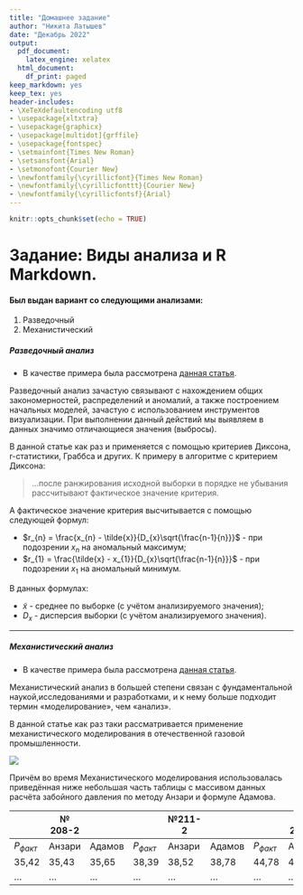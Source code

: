 ```yaml
---
title: "Домашнее задание"
author: "Никита Латышев"
date: "Декабрь 2022"
output:
  pdf_document:
    latex_engine: xelatex
  html_document:
    df_print: paged
keep_markdown: yes
keep_tex: yes
header-includes:
- \XeTeXdefaultencoding utf8
- \usepackage{xltxtra}
- \usepackage{graphicx}
- \usepackage[multidot]{grffile}
- \usepackage{fontspec}
- \setmainfont{Times New Roman}
- \setsansfont{Arial}
- \setmonofont{Courier New}
- \newfontfamily{\cyrillicfont}{Times New Roman}
- \newfontfamily{\cyrillicfonttt}{Courier New}
- \newfontfamily{\cyrillicfontsf}{Arial}
---
```


```r
knitr::opts_chunk$set(echo = TRUE)
```

# Задание: Виды анализа и R Markdown.

#### Был выдан вариант со следующими анализами:

1.  Разведочный
2.  Механистический

##### **Разведочный анализ**

- В качестве примера была рассмотрена [данная статья](https://cyberleninka.ru/article/n/obrabotka-i-razvedochnyy-analiz-chislovyh-massivov-dannyh).

Разведочный анализ зачастую связывают с нахождением общих закономерностей, распределений и аномалий, а также построением начальных моделей, зачастую с использованием инструментов визуализации. При выполнении данный действий мы выявляем в данных значимо отличающиеся значения (выбросы).

В данной статье как раз и применяется с помощью критериев Диксона, r-статистики, Граббса и других. К примеру в алгоритме с критерием Диксона:

> ...после ранжирования исходной выборки в порядке не убывания рассчитывают фактическое значение критерия.

А фактическое значение критерия высчитывается с помощью следующей формул:

-   $r_{n} = \frac{x_{n} - \tilde{x}}{D_{x}\sqrt{\frac{n-1}{n}}}$ - при подозрении $x_{n}$ на аномальный максимум;
-   $r_{1} = \frac{\tilde{x} - x_{1}}{D_{x}\sqrt{\frac{n-1}{n}}}$ - при подозрении $x_{1}$ на аномальный минимум.

В данных формулах:

-   $\tilde{x}$ - среднее по выборке (с учётом анализируемого значения);
-   $D_{x}$ - дисперсия выборки (с учётом анализируемого значения).

---

##### **Механистический анализ**

- В качестве примера была рассмотрена [данная статья](https://cyberleninka.ru/article/n/opyt-primeneniya-mehanisticheskogo-modelirovaniya-parametrov-mnogofaznogo-potoka-v-stvole-skvazhin-achimovskih-otlozheniy).

Механистический анализ в большей степени связан с фундаментальной наукой,исследованиями и разработками, и к нему больше подходит термин «моделирование», чем
«анализ».

В данной статье как раз таки рассматривается применение механистического моделирования в отечественной газовой промышленности.

![](955.png)

Причём во время Механистического моделирования использовалась приведённая ниже небольшая часть таблицы с массивом данных расчёта забойного давления по методу Анзари и формуле Адамова.

||     № 208-2    |||    №211-2    |||     № 212-3     ||
|:------|------|------|------|------|------|------|------|------:|
| $P_{факт}$ | Анзари | Адамов | $P_{факт}$ | Анзари | Адамов | $P_{факт}$ | Анзари | Адамов |
| 35,42 | 35,43 | 35,65 | 38,39 | 38,52 | 38,78 | 44,78 | 44,94 | 45,47 |
| ... | ... | ... | ... | ... | ... | ... | ... | ... |